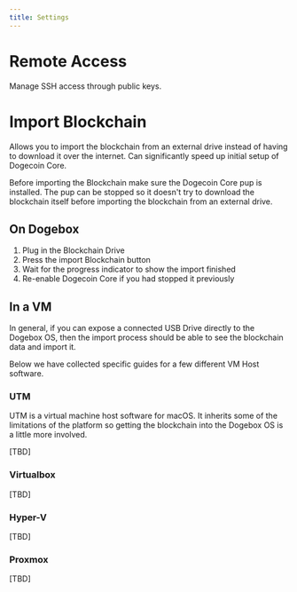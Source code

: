 ```yaml
---
title: Settings
---
```


# Remote Access

Manage SSH access through public keys.

# Import Blockchain

Allows you to import the blockchain from an external drive instead of having to
download it over the internet. Can significantly speed up initial setup of
Dogecoin Core.

Before importing the Blockchain make sure the Dogecoin Core pup is installed.
The pup can be stopped so it doesn't try to download the blockchain itself
before importing the blockchain from an external drive.

## On Dogebox

 1. Plug in the Blockchain Drive
 2. Press the import Blockchain button
 3. Wait for the progress indicator to show the import finished
 4. Re-enable Dogecoin Core if you had stopped it previously

## In a VM

In general, if you can expose a connected USB Drive directly to the Dogebox OS,
then the import process should be able to see the blockchain data and import it.

Below we have collected specific guides for a few different VM Host software.

### UTM

UTM is a virtual machine host software for macOS. It inherits some of the
limitations of the platform so getting the blockchain into the Dogebox OS is a
little more involved.

[TBD]

### Virtualbox

[TBD]

### Hyper-V

[TBD]

### Proxmox

[TBD]
